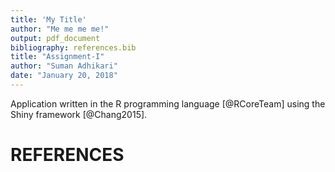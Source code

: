 ```yaml
---
title: 'My Title'
author: "Me me me me!"
output: pdf_document
bibliography: references.bib
title: "Assignment-I"
author: "Suman Adhikari"
date: "January 20, 2018"
---
```


Application written in the R programming language [@RCoreTeam] using the Shiny framework [@Chang2015].

# REFERENCES